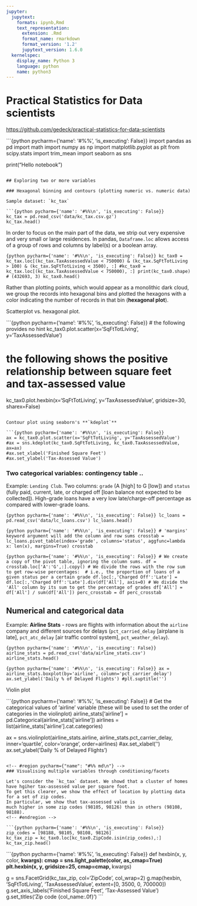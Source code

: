 ```yaml
---
jupyter:
  jupytext:
    formats: ipynb,Rmd
    text_representation:
      extension: .Rmd
      format_name: rmarkdown
      format_version: '1.2'
      jupytext_version: 1.6.0
  kernelspec:
    display_name: Python 3
    language: python
    name: python3
---
```


# Practical Statistics for Data scientists

<https://github.com/gedeck/practical-statistics-for-data-scientists>

```{python pycharm={'name': '#%%\n', 'is_executing': False}}
import pandas as pd
import math
import numpy as np
import matplotlib.pyplot as plt
from scipy.stats import trim_mean
import seaborn as sns

print("Hello notebook")
```

## Exploring two or more variables

### Hexagonal binning and contours (plotting numeric vs. numeric data)

Sample dataset: `kc_tax`

```{python pycharm={'name': '#%%\n', 'is_executing': False}}
kc_tax = pd.read_csv('data/kc_tax.csv.gz')
kc_tax.head()
```

In order to focus on the main part of the data, we strip out very expensive and very small or large residences.
In pandas, `Dataframe.loc` allows access of a group of rows and columns by label(s) or a boolean array.

```{python pycharm={'name': '#%%\n', 'is_executing': False}}
kc_tax0 = kc_tax.loc[(kc_tax.TaxAssessedValue < 750000) & (kc_tax.SqFtTotLiving > 100) & (kc_tax.SqFtTotLiving < 3500), :]
#kc_tax0 = kc_tax.loc[(kc_tax.TaxAssessedValue < 750000), :]
print(kc_tax0.shape) # (432693, 3)
kc_tax0.head()
```

Rather than plotting points, which would appear as a monolithic dark cloud, we group the records into
hexagonal bins and plotted the hexagons with a color indicating the number of records in that bin (**hexagonal plot**).

Scatterplot vs. hexagonal plot.

```{python pycharm={'name': '#%%\n', 'is_executing': False}}
# the following provides no hint
kc_tax0.plot.scatter(x='SqFtTotLiving', y='TaxAssessedValue')

# the following shows the positive relationship between square feet and tax-assessed value
kc_tax0.plot.hexbin(x='SqFtTotLiving', y='TaxAssessedValue', gridsize=30, sharex=False)
```

Contour plot using seaborn's **`kdeplot`**

```{python pycharm={'name': '#%%\n', 'is_executing': False}}
ax = kc_tax0.plot.scatter(x='SqFtTotLiving', y='TaxAssessedValue')
#ax = sns.kdeplot(kc_tax0.SqFtTotLiving, kc_tax0.TaxAssessedValue, ax=ax)
#ax.set_xlabel('Finished Square Feet')
#ax.set_ylabel('Tax-Assessed Value')
```

### Two categorical variables: contingency table ..

Example: `Lending Club`. 
Two columns: `grade` (A [high] to G [low]) 
and `status`  (fully paid, current, late, or charged off [loan balance not expected to be collected]). 
High-grade loans have a very low late/charge-off percentage as compared with lower-grade loans.

```{python pycharm={'name': '#%%\n', 'is_executing': False}}
lc_loans = pd.read_csv('data/lc_loans.csv')
lc_loans.head()
```

```{python pycharm={'name': '#%%\n', 'is_executing': False}}
# 'margins' keyword argument will add the column and row sums
crosstab = lc_loans.pivot_table(index='grade', columns='status', aggfunc=lambda x: len(x), margins=True)
crosstab
```

```{python pycharm={'name': '#%%\n', 'is_executing': False}}
# We create a copy of the pivot table, ignoring the column sums.
df = crosstab.loc['A':'G',:].copy()
# We divide the rows with the row sum to get row-wise percentages: 
# i.e., the proportion of loans of a given status per a certain grade
df.loc[:,'Charged Off':'Late'] = df.loc[:,'Charged Off':'Late'].div(df['All'],
axis=0)
# We divide the 'All' column by its sum to get the percentage of grades
df['All'] = df['All'] / sum(df['All'])
perc_crosstab = df
perc_crosstab
```

<!-- #region pycharm={"name": "#%% md\n"} -->
## Numerical and categorical data

Example: **Airline Stats** - rows are flights with information about the `airline` company and different sources for delays 
(`pct_carried_delay` [airplane is late], `pct_atc_delay` [air traffic control system], `pct_weather_delay`).
<!-- #endregion -->

```{python pycharm={'name': '#%%\n', 'is_executing': False}}
airline_stats = pd.read_csv('data/airline_stats.csv')
airline_stats.head()
```

```{python pycharm={'name': '#%%\n', 'is_executing': False}}
ax = airline_stats.boxplot(by='airline', column='pct_carrier_delay')
ax.set_ylabel('Daily % of Delayed Flights')
#plt.suptitle('')
```

<!-- #region pycharm={"name": "#%% md\n"} -->
Violin plot
<!-- #endregion -->

```{python pycharm={'name': '#%%\n', 'is_executing': False}}
# Get the categorical values of 'airline' variable (these will be used to set the order of categories in the violinplot)
airline_stats['airline'] = pd.Categorical(airline_stats['airline'])
airlines = list(airline_stats['airline'].cat.categories)

ax = sns.violinplot(airline_stats.airline, airline_stats.pct_carrier_delay,
inner='quartile', color='orange', order=airlines)
#ax.set_xlabel('')
ax.set_ylabel('Daily % of Delayed Flights')
```

<!-- #region pycharm={"name": "#%% md\n"} -->
### Visualising multiple variables through conditioning/facets

Let's consider the `kc_tax` dataset. We showd that a cluster of homes have hgiher tax-assessed value per square foot.
To get this clearer, we show the effect of location by plotting data  for a set of zip codes.
In particular, we show that tax-assessed value is
much higher in some zip codes (98105, 98126) than in others (98108, 98188).
<!-- #endregion -->

```{python pycharm={'name': '#%%\n', 'is_executing': False}}
zip_codes = [98188, 98105, 98108, 98126]
kc_tax_zip = kc_tax0.loc[kc_tax0.ZipCode.isin(zip_codes),:]
kc_tax_zip.head()
```

```{python pycharm={'name': '#%%\n', 'is_executing': False}}
def hexbin(x, y, color, **kwargs):
  cmap = sns.light_palette(color, as_cmap=True)
  plt.hexbin(x, y, gridsize=25, cmap=cmap, **kwargs)

g = sns.FacetGrid(kc_tax_zip, col='ZipCode', col_wrap=2)
g.map(hexbin, 'SqFtTotLiving', 'TaxAssessedValue', extent=[0, 3500, 0, 700000])
g.set_axis_labels('Finished Square Feet', 'Tax-Assessed Value')
g.set_titles('Zip code {col_name:.0f}')
```
